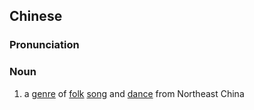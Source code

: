 {{also|二人转}}
==Chinese==
{{zh-forms|s=二人转}}
{{wikipedia|lang=zh}}

===Pronunciation===
{{zh-pron
|m=èrrénzhuàn,èrrénzhuǎn,2nb=Taiwan
|cat=n
}}

===Noun===
{{zh-noun}}

# a [[genre]] of [[folk]] [[song]] and [[dance]] from Northeast China